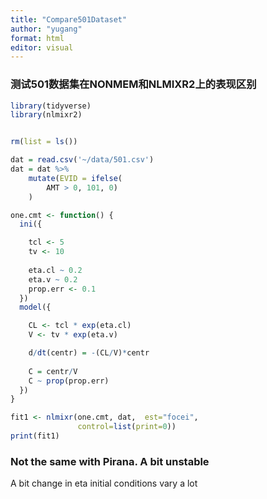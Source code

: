 ```yaml
---
title: "Compare501Dataset"
author: "yugang"
format: html
editor: visual
---
```


### 测试501数据集在NONMEM和NLMIXR2上的表现区别

```r
library(tidyverse)
library(nlmixr2)


rm(list = ls())

dat = read.csv('~/data/501.csv')
dat = dat %>%
    mutate(EVID = ifelse(
        AMT > 0, 101, 0)
    )

one.cmt <- function() {
  ini({

    tcl <- 5
    tv <- 10
    
    eta.cl ~ 0.2
    eta.v ~ 0.2
    prop.err <- 0.1
  })
  model({

    CL <- tcl * exp(eta.cl)
    V <- tv * exp(eta.v)

    d/dt(centr) = -(CL/V)*centr
    
    C = centr/V
    C ~ prop(prop.err)
  })
}

fit1 <- nlmixr(one.cmt, dat,  est="focei",
               control=list(print=0))
print(fit1)
```
### Not the same with Pirana. A bit unstable

A bit change in eta initial conditions vary a lot